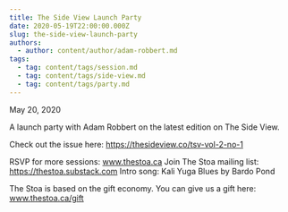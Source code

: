 ```yaml
---
title: The Side View Launch Party
date: 2020-05-19T22:00:00.000Z
slug: the-side-view-launch-party
authors:
  - author: content/author/adam-robbert.md
tags:
  - tag: content/tags/session.md
  - tag: content/tags/side-view.md
  - tag: content/tags/party.md
---
```


May 20, 2020

A launch party with Adam Robbert on the latest edition on The Side View.

Check out the issue here: https://thesideview.co/tsv-vol-2-no-1

RSVP for more sessions: www.thestoa.ca
Join The Stoa mailing list: https://thestoa.substack.com
Intro song: Kali Yuga Blues by Bardo Pond

The Stoa is based on the gift economy. You can give us a gift here: www.thestoa.ca/gift
